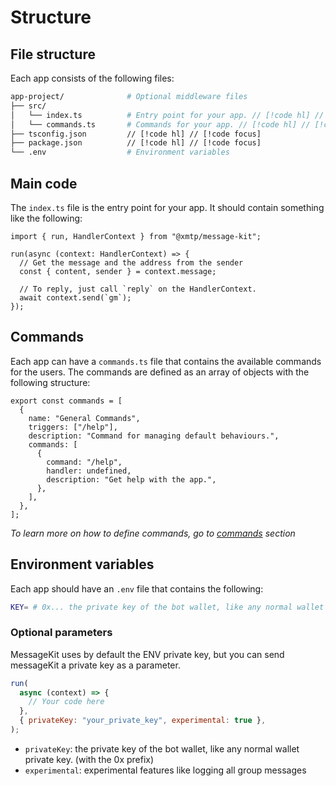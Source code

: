 # Structure

## File structure

Each app consists of the following files:

```bash [app-project]
app-project/              # Optional middleware files
├── src/
│   └── index.ts          # Entry point for your app. // [!code hl] // [!code focus]
│   └── commands.ts       # Commands for your app. // [!code hl] // [!code focus]
├── tsconfig.json         // [!code hl] // [!code focus]
├── package.json          // [!code hl] // [!code focus]
└── .env                  # Environment variables
```

## Main code

The `index.ts` file is the entry point for your app. It should contain something like the following:

```tsx [src/index.ts]
import { run, HandlerContext } from "@xmtp/message-kit";

run(async (context: HandlerContext) => {
  // Get the message and the address from the sender
  const { content, sender } = context.message;

  // To reply, just call `reply` on the HandlerContext.
  await context.send(`gm`);
});
```

## Commands

Each app can have a `commands.ts` file that contains the available commands for the users. The commands are defined as an array of objects with the following structure:

```tsx [src/commands.ts]
export const commands = [
  {
    name: "General Commands",
    triggers: ["/help"],
    description: "Command for managing default behaviours.",
    commands: [
      {
        command: "/help",
        handler: undefined,
        description: "Get help with the app.",
      },
    ],
  },
];
```

_To learn more on how to define commands, go to [commands](/concepts/commands) section_

## Environment variables

Each app should have an `.env` file that contains the following:

```bash [.env]
KEY= # 0x... the private key of the bot wallet, like any normal wallet private key. (with the 0x prefix)
```

### Optional parameters

MessageKit uses by default the ENV private key, but you can send messageKit a private key as a parameter.

```jsx
run(
  async (context) => {
    // Your code here
  },
  { privateKey: "your_private_key", experimental: true },
);
```

- `privateKey`: the private key of the bot wallet, like any normal wallet private key. (with the 0x prefix)
- `experimental`: experimental features like logging all group messages
